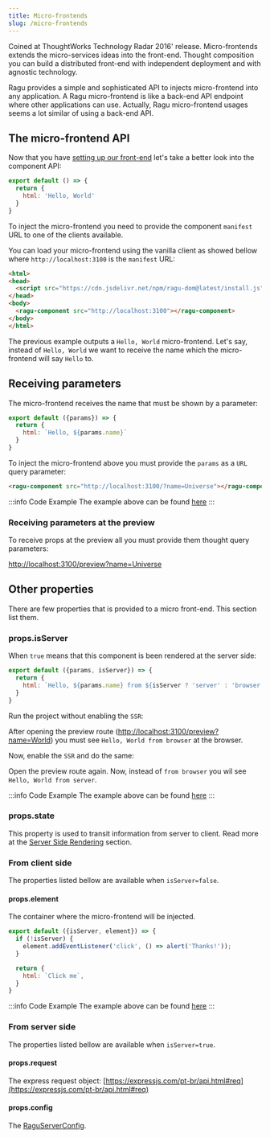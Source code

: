 ```yaml
---
title: Micro-frontends
slug: /micro-frontends
---
```


Coined at ThoughtWorks Technology Radar 2016' release. Micro-frontends extends the micro-services ideas into the
front-end. Thought composition you can build a distributed front-end with independent deployment and with agnostic
technology.

Ragu provides a simple and sophisticated API to injects micro-frontend into any application. A Ragu micro-frontend is
like a back-end API endpoint where other applications can use. Actually, Ragu micro-frontend usages seems a lot similar
of using a back-end API.

## The micro-frontend API

Now that you have [setting up our front-end](/docs/setup) let's take a better look into the component API:

```javascript title="my-mfe.js"
export default () => {
  return {
    html: 'Hello, World'
  }
}
```

To inject the micro-frontend you need to provide the component `manifest` URL to one of the clients available.

You can load your micro-frontend using the vanilla client as showed bellow where `http://localhost:3100`
is the `manifest` URL:

```html
<html>
<head>
  <script src="https://cdn.jsdelivr.net/npm/ragu-dom@latest/install.js" crossorigin="anonymous"></script>
</head>
<body>
  <ragu-component src="http://localhost:3100"></ragu-component>
</body>
</html>
```

The previous example outputs a `Hello, World` micro-frontend. Let's say, instead of
`Hello, World` we want to receive the name which the micro-frontend will say `Hello` to.

## Receiving parameters

The micro-frontend receives the name that must be shown by a parameter:

```javascript title="my-mfe.js"
export default ({params}) => {
  return {
    html: `Hello, ${params.name}`
  }
}
```

To inject the micro-frontend above you must provide the `params` as a `URL` query parameter:

```html
<ragu-component src="http://localhost:3100/?name=Universe"></ragu-component>
```

:::info Code Example
The example above can be found
[here](https://github.com/ragu-framework/docs/tree/main/examples/example-02-01/receiving-params)
:::

### Receiving parameters at the preview

To receive props at the preview all you must provide them thought query parameters:

[http://localhost:3100/preview?name=Universe](http://localhost:3100/preview?name=Universe)

## Other properties

There are few properties that is provided to a micro front-end. This section list them.

### props.isServer

When `true` means that this component is been rendered at the server side:

```javascript title="my-mfe.js"
export default ({params, isServer}) => {
  return {
    html: `Hello, ${params.name} from ${isServer ? 'server' : 'browser'}`
  }
}
```

Run the project without enabling the `SSR`:

<PackageManager both="ragu-cli dev --file my-mfe.js" binExecution={true} />

After opening the preview route ([http://localhost:3100/preview?name=World](http://localhost:3100/preview?name=World))
you must see `Hello, World from browser` at the browser.

Now, enable the `SSR` and do the same:

<PackageManager both="ragu-cli dev --file my-mfe.js --ssrEnabled" binExecution={true} />

Open the preview route again. Now, instead of `from browser` you wil see `Hello, World from server`.

:::info Code Example
The example above can be found
[here](https://github.com/ragu-framework/docs/tree/main/examples/example-02-01/is-server)
:::

### props.state

This property is used to transit information from server to client. Read more at the
[Server Side Rendering](/docs/server-side-rendering#the-state-file) section.

### From client side

The properties listed bellow are available when `isServer=false`.

#### props.element

The container where the micro-frontend will be injected.

```javascript title="my-mfe.js"
export default ({isServer, element}) => {
  if (!isServer) {
    element.addEventListener('click', () => alert('Thanks!'));
  }

  return {
    html: `Click me`,
  }
}
```

:::info Code Example
The example above can be found
[here](https://github.com/ragu-framework/docs/tree/main/examples/example-02-01/receiving-element)
:::

### From server side

The properties listed bellow are available when `isServer=true`.

#### props.request

The express request object: [https://expressjs.com/pt-br/api.html#req](https://expressjs.com/pt-br/api.html#req)

#### props.config

The [RaguServerConfig](https://github.com/ragu-framework/ragu/blob/main/ragu-server/src/config.ts#L34).
